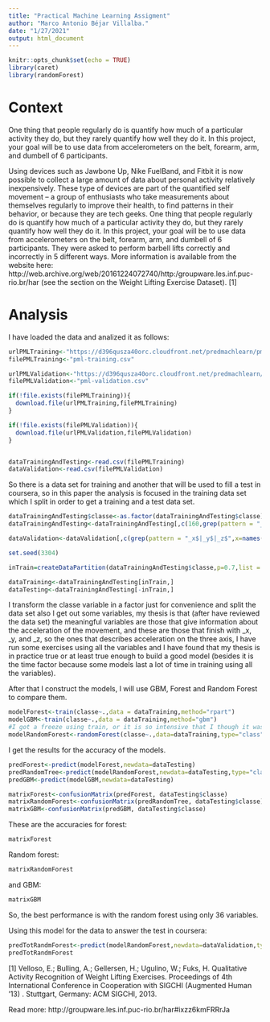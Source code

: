 ```yaml
---
title: "Practical Machine Learning Assigment"
author: "Marco Antonio Béjar Villalba."
date: "1/27/2021"
output: html_document
---
```


```r
knitr::opts_chunk$set(echo = TRUE)
library(caret)
library(randomForest)
```

# Context

One thing that people regularly do is quantify how  much of a particular activity they do, but they rarely quantify how well they do it. In this project, your goal will be to use data from accelerometers on the belt, forearm, arm, and dumbell of 6 participants.

Using devices such as Jawbone Up, Nike FuelBand, and Fitbit it is now possible to collect a large amount of data about personal activity relatively inexpensively. These type of devices are part of the quantified self movement – a group of enthusiasts who take measurements about themselves regularly to improve their health, to find patterns in their behavior, or because they are tech geeks. One thing that people regularly do is quantify how much of a particular activity they do, but they rarely quantify how well they do it. In this project, your goal will be to use data from accelerometers on the belt, forearm, arm, and dumbell of 6 participants. They were asked to perform barbell lifts correctly and incorrectly in 5 different ways. More information is available from the website here: http://web.archive.org/web/20161224072740/http:/groupware.les.inf.puc-rio.br/har (see the section on the Weight Lifting Exercise Dataset). [1]

# Analysis

I have loaded the data and analized it as follows:

```r
urlPMLTraining<-"https://d396qusza40orc.cloudfront.net/predmachlearn/pml-training.csv"
filePMLTraining<-"pml-training.csv"

urlPMLValidation<-"https://d396qusza40orc.cloudfront.net/predmachlearn/pml-testing.csv"
filePMLValidation<-"pml-validation.csv"

if(!file.exists(filePMLTraining)){
  download.file(urlPMLTraining,filePMLTraining)
}

if(!file.exists(filePMLValidation)){
  download.file(urlPMLValidation,filePMLValidation)
}


dataTrainingAndTesting<-read.csv(filePMLTraining)
dataValidation<-read.csv(filePMLValidation)
```

So there is a data set for training and another that will be used to fill a test in coursera,
so in this paper the analysis is focused in the training data set which I split in order to get 
a training and a test data set.

```r
dataTrainingAndTesting$classe<-as.factor(dataTrainingAndTesting$classe)
dataTrainingAndTesting<-dataTrainingAndTesting[,c(160,grep(pattern = "_x$|_y$|_z$",x=names(dataTrainingAndTesting)))]

dataValidation<-dataValidation[,c(grep(pattern = "_x$|_y$|_z$",x=names(dataValidation)))]

set.seed(3304)

inTrain=createDataPartition(dataTrainingAndTesting$classe,p=0.7,list = FALSE)

dataTraining<-dataTrainingAndTesting[inTrain,]
dataTesting<-dataTrainingAndTesting[-inTrain,]
```

I transform the classe variable in a factor just for convenience and split the data set also I get out some variables, my
thesis is that (after have reviewed the data set) the meaningful variables are those that give information about the acceleration
of the movement, and these are those that finish with _x, _y, and _z, so the ones that describes acceleration on the three 
axis, I have run some exercises using all the variables and I have found that my thesis is in practice true or at least true 
enough to build a good model (besides it is the time factor because some models last a lot of time in training using all the
variables).

After that I construct the models, I will use GBM, Forest and Random Forest to compare them.

```r
modelForest<-train(classe~.,data = dataTraining,method="rpart")
modelGBM<-train(classe~.,data = dataTraining,method="gbm")
#I got a freeze using train, or it is so intensive that I though it was a freez so I used randomForest.
modelRandomForest<-randomForest(classe~.,data=dataTraining,type="class")

```

I get the results for the accuracy of the models.

```r
predForest<-predict(modelForest,newdata=dataTesting)
predRandomTree<-predict(modelRandomForest,newdata=dataTesting,type="class")
predGBM<-predict(modelGBM,newdata=dataTesting)

matrixForest<-confusionMatrix(predForest, dataTesting$classe)
matrixRandomForest<-confusionMatrix(predRandomTree, dataTesting$classe)
matrixGBM<-confusionMatrix(predGBM, dataTesting$classe)
```

These are the accuracies for forest:

```r
matrixForest
```

Random forest:

```r
matrixRandomForest
```

and GBM:

```r
matrixGBM
```

So, the best performance is with the random forest using only 36 variables.

Using this model for the data to answer the test in coursera:

```r
predTotRandmForest<-predict(modelRandomForest,newdata=dataValidation,type="class")
predTotRandmForest
```





[1]
Velloso, E.; Bulling, A.; Gellersen, H.; Ugulino, W.; Fuks, H. Qualitative Activity Recognition of Weight Lifting Exercises. Proceedings of 4th International Conference in Cooperation with SIGCHI (Augmented Human '13) . Stuttgart, Germany: ACM SIGCHI, 2013.

Read more: http://groupware.les.inf.puc-rio.br/har#ixzz6kmFRRrJa
